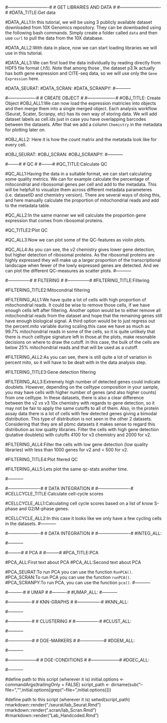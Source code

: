 








#----------------------------#
#   GET LIBRARIES AND DATA   #
#----------------------------#
#DATA_TITLE:Get data

#DATA_ALL1:In this tutorial, we will be using 3 publicly available dataset downloaded from 10X Genomics repository. They can be downloaded using the following bash commands. Simply create a folder called `data` and then use `curl` to pull the data from the 10X database.

#DATA_ALL2:With data in place, now we can start loading libraries we will use in this tutorial.

#DATA_ALL3:We can first load the data individually by reading directly from HDF5 file format (.h5). Note that among those , the dataset p3.1k actually has both gene expression and CITE-seq data, so we will use only the `Gene Expression` here. 

#DATA_SEURAT:
#DATA_SCRAN:
#DATA_SCRANPY:
#-----------




#-------------------#
#   CREATE OBJECT   #
#-------------------#
#OBJ_TITLE: Create Object 
#OBJ_ALL1:We can now load the expression matricies into objects and then merge them into a single merged object. Each analysis workflow (Seurat, Scater, Scranpy, etc) has its own way of storing data. We will add dataset labels as cell.ids just in case you have overlapping barcodes between the datasets. After that we add a column `Chemistry` in the metadata for plotting later on.

#OBJ_ALL2: Here it is how the count matrix and the metatada look like for every cell.

#OBJ_SEURAT:
#OBJ_SCRAN:
#OBJ_SCRANPY:
#-----------







#--------#
#   QC   #
#--------#
#QC_TITLE:Calculate QC

#QC_ALL1:Having the data in a suitable format, we can start calculating some quality metrics. We can for example calculate the percentage of mitocondrial and ribossomal genes per cell and add to the metadata. This will be helpfull to visualize them across different metadata parameteres (i.e. datasetID and chemistry version). There are several ways of doing this, and here manually calculate the proportion of mitochondrial reads and add to the metadata table. 

#QC_ALL2:In the same manner we will calculate the proportion gene expression that comes from ribosomal proteins. 


#QC_TITLE2:Plot QC

#QC_ALL3:Now we can plot some of the QC-features as violin plots.

#QC_ALL4:As you can see, the v2 chemistry gives lower gene detection, but higher detection of ribosomal proteins. As the ribosomal proteins are highly expressed they will make up a larger proportion of the transcriptional landscape when fewer of the lowly expressed genes are detected. And we can plot the different QC-measures as scatter plots.
#-----------





#---------------#
#   FILTERING   #
#---------------#
#FILTERING_TITLE:Filtering

#FILTERING_TITLE2:Mitocondrial filtering

#FILTERING_ALL1:We have quite a lot of cells with high proportion of mitochondrial reads. It could be wise to remove those cells, if we have enough cells left after filtering. Another option would be to either remove all mitochondrial reads from the dataset and hope that the remaining genes still have enough biological signal. A third option would be to just regress out the percent.mito variable during scaling.\nIn this case we have as much as 99.7% mitochondrial reads in some of the cells, so it is quite unlikely that there is much celltype signature left in those.\nLooking at the plots, make resonable decisions on where to draw the cutoff. In this case, the bulk of the cells are below 25% mitochondrial reads and that will be used as a cutoff.


#FILTERING_ALL2:As you can see, there is still quite a lot of variation in percent mito, so it will have to be dealt with in the data analysis step.

#FILTERING_TITLE3:Gene detection filtering

#FILTERING_ALL3:Extremely high number of detected genes could indicate doublets. However, depending on the celltype composition in your sample, you may have cells with higher number of genes (and also higher counts) from one celltype. In these datasets, there is also a clear difference between the v2 vs v3 10x chemistry with regards to gene detection, so it may not be fair to apply the same cutoffs to all of them. Also, in the protein assay data there is a lot of cells with few detected genes giving a bimodal distribution. This type of distribution is not seen in the other 2 datasets. Considering that they are all pbmc datasets it makes sense to regard this distribution as low quality libraries. Filter the cells with high gene detection (putative doublets) with cutoffs 4100 for v3 chemistry and 2000 for v2.

#FILTERING_ALL4:Filter the cells with low gene detection (low quality libraries) with less than 1000 genes for v2 and < 500 for v2.

#FILTERING_TITLE4:Plot fitered QC

#FILTERING_ALL5:Lets plot the same qc-stats another time.

#-----------





#----------------------#
#   DATA INTEGRATION   #
#----------------------#
#CELLCYCLE_TITLE:Calculate cell-cycle scores

#CELLCYCLE_ALL1:Calculating cell cycle scores based on a list of know S-phase and G2/M-phase genes.

#CELLCYCLE_ALL2:In this case it looks like we only have a few cycling cells in the datasets.
#-----------





#----------------------#
#   DATA INTEGRATION   #
#----------------------#
#INTEG_ALL:

#-----------






#---------#
#   PCA   #
#---------#
#PCA_TITLE:PCA

#PCA_ALL:First text about PCA
#PCA_ALL:Second text about PCA

#PCA_SEURAT:To run PCA you can use the function `RunPCA()`.
#PCA_SCRAN:To run PCA you can use the function `runPCA()`.
#PCA_SCRANPY:To run PCA, you can use the function `pca()`.
#-----------






#----------#
#   UMAP   #
#----------#
#UMAP_ALL:
#-----------







#----------------#
#   KNN-GRAPHS   #
#----------------#
#KNN_ALL:

#-----------






#----------------#
#   CLUSTERING   #
#----------------#
#CLUST_ALL:

#-----------





#-----------------#
#   DGE-MARKERS   #
#-----------------#
#DGEM_ALL:

#-----------






#--------------------#
#   DGE-CONDITIONS   #
#--------------------#
#DGEC_ALL:

#-----------






#define path to this script (wherever it is)
initial.options <- commandArgs(trailingOnly = FALSE)
script_path <- dirname(sub("--file=","",initial.options[grep("--file=",initial.options)]))

#define path to this script (wherever it is)
setwd(script_path)
rmarkdown::render("./seurat/lab_Seurat.Rmd")
rmarkdown::render(".scran/lab_Scran.Rmd")
#rmarkdown::render("Lab_Handcoded.Rmd")



